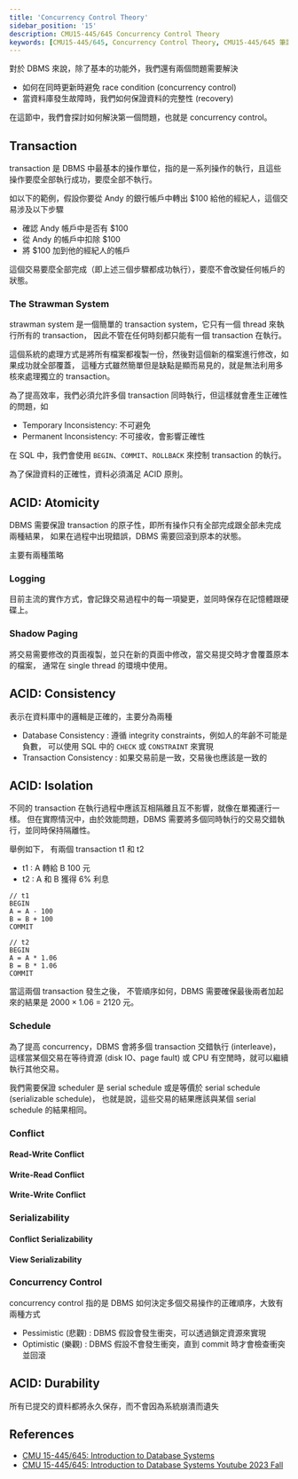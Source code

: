```yaml
---
title: 'Concurrency Control Theory'
sidebar_position: '15'
description: CMU15-445/645 Concurrency Control Theory
keywords: [CMU15-445/645, Concurrency Control Theory, CMU15-445/645 筆記]
---
```


<head>
  <title>CMU 15-445/645 筆記 Concurrency Control Theory</title>
</head>

對於 DBMS 來說，除了基本的功能外，我們還有兩個問題需要解決

- 如何在同時更新時避免 race condition (concurrency control)
- 當資料庫發生故障時，我們如何保證資料的完整性 (recovery)

在這節中，我們會探討如何解決第一個問題，也就是 concurrency control。

## Transaction

transaction 是 DBMS 中最基本的操作單位，指的是一系列操作的執行，且這些操作要麼全部執行成功，要麼全部不執行。

如以下的範例，假設你要從 Andy 的銀行帳戶中轉出 $100 給他的經紀人，這個交易涉及以下步驟

- 確認 Andy 帳戶中是否有 $100
- 從 Andy 的帳戶中扣除 $100
- 將 $100 加到他的經紀人的帳戶

這個交易要麼全部完成（即上述三個步驟都成功執行），要麼不會改變任何帳戶的狀態。

### The Strawman System

strawman system 是一個簡單的 transaction system，它只有一個 thread 來執行所有的 transaction，
因此不管在任何時刻都只能有一個 transaction 在執行。

這個系統的處理方式是將所有檔案都複製一份，然後對這個新的檔案進行修改，如果成功就全部覆蓋，
這種方式雖然簡單但是缺點是顯而易見的，就是無法利用多核來處理獨立的 transaction。

為了提高效率，我們必須允許多個 transaction 同時執行，但這樣就會產生正確性的問題，如

- Temporary Inconsistency: 不可避免
- Permanent Inconsistency: 不可接收，會影響正確性

在 SQL 中，我們會使用 `BEGIN`、`COMMIT`、`ROLLBACK` 來控制 transaction 的執行。

為了保證資料的正確性，資料必須滿足 ACID 原則。

## ACID: Atomicity

DBMS 需要保證 transaction 的原子性，即所有操作只有全部完成跟全部未完成兩種結果，
如果在過程中出現錯誤，DBMS 需要回滾到原本的狀態。

主要有兩種策略

### Logging

目前主流的實作方式，會記錄交易過程中的每一項變更，並同時保存在記憶體跟硬碟上。

### Shadow Paging

將交易需要修改的頁面複製，並只在新的頁面中修改，當交易提交時才會覆蓋原本的檔案，
通常在 single thread 的環境中使用。

## ACID: Consistency

表示在資料庫中的邏輯是正確的，主要分為兩種

- Database Consistency : 遵循 integrity constraints，例如人的年齡不可能是負數，
  可以使用 SQL 中的 `CHECK` 或 `CONSTRAINT` 來實現
- Transaction Consistency : 如果交易前是一致，交易後也應該是一致的

## ACID: Isolation

不同的 transaction 在執行過程中應該互相隔離且互不影響，就像在單獨運行一樣。
但在實際情況中，由於效能問題，DBMS 需要將多個同時執行的交易交錯執行，並同時保持隔離性。

舉例如下，
有兩個 transaction t1 和 t2

- t1 : A 轉給 B 100 元
- t2 : A 和 B 獲得 6% 利息

```
// t1
BEGIN
A = A - 100
B = B + 100
COMMIT

// t2
BEGIN
A = A * 1.06
B = B * 1.06
COMMIT
```

當這兩個 transaction 發生之後，
不管順序如何，DBMS 需要確保最後兩者加起來的結果是 $2000 \times 1.06$ = 2120 元。

### Schedule

為了提高 concurrency，DBMS 會將多個 transaction 交錯執行 (interleave)，
這樣當某個交易在等待資源 (disk IO、page fault) 或 CPU 有空閒時，就可以繼續執行其他交易。

我們需要保證 scheduler 是 serial schedule 或是等價於 serial schedule (serializable schedule)，
也就是說，這些交易的結果應該與某個 serial schedule 的結果相同。

### Conflict

#### Read-Write Conflict

#### Write-Read Conflict

#### Write-Write Conflict

### Serializability

#### Conflict Serializability

#### View Serializability

### Concurrency Control

concurrency control 指的是 DBMS 如何決定多個交易操作的正確順序，大致有兩種方式

- Pessimistic (悲觀) : DBMS 假設會發生衝突，可以透過鎖定資源來實現
- Optimistic (樂觀) : DBMS 假設不會發生衝突，直到 commit 時才會檢查衝突並回滾

## ACID: Durability

所有已提交的資料都將永久保存，而不會因為系統崩潰而遺失

## References

- [CMU 15-445/645: Introduction to Database Systems](https://15445.courses.cs.cmu.edu/fall2023/)
- [CMU 15-445/645: Introduction to Database Systems Youtube 2023 Fall](https://www.youtube.com/watch?v=NJyisAkDJYI&list=PLSE8ODhjZXjbj8BMuIrRcacnQh20hmY9g&index=16)
